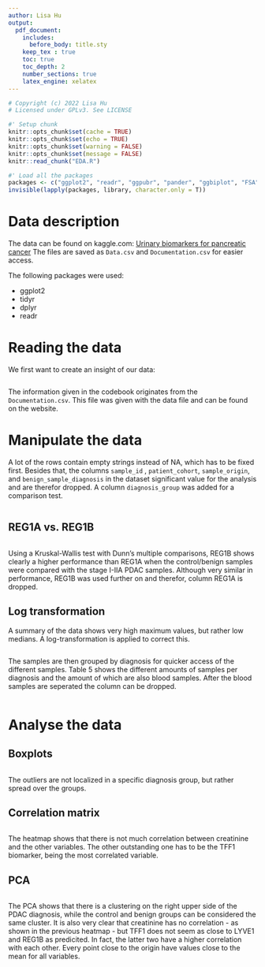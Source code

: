 ```yaml
---
author: Lisa Hu
output:
  pdf_document:
    includes:
      before_body: title.sty
    keep_tex : true
    toc: true
    toc_depth: 2
    number_sections: true
    latex_engine: xelatex
---
```

```r
# Copyright (c) 2022 Lisa Hu
# Licensed under GPLv3. See LICENSE
```

```r
#' Setup chunk
knitr::opts_chunk$set(cache = TRUE)
knitr::opts_chunk$set(echo = TRUE)
knitr::opts_chunk$set(warning = FALSE)
knitr::opts_chunk$set(message = FALSE)
knitr::read_chunk("EDA.R")
```
[//]: # (toc)

\newpage
```r
#' Load all the packages
packages <- c("ggplot2", "readr", "ggpubr", "pander", "ggbiplot", "FSA")
invisible(lapply(packages, library, character.only = T))
```

# Data description
The data can be found on kaggle.com: [Urinary biomarkers for pancreatic cancer](https://www.kaggle.com/datasets/johnjdavisiv/urinary-biomarkers-for-pancreatic-cancer)
The files are saved as `Data.csv` and `Documentation.csv` for easier access.

The following packages were used:

+ ggplot2
+ tidyr
+ dplyr
+ readr

# Reading the data
We first want to create an insight of our data:
```r
```

The information given in the codebook originates from the `Documentation.csv`. This file was given with the data file and can be found on the website.

\newpage
# Manipulate the data
A lot of the rows contain empty strings instead of NA, which has to be fixed first. Besides that, the columns `sample_id` , `patient_cohort`, `sample_origin`, and `benign_sample_diagnosis` in the dataset significant value for the analysis and are therefor dropped. A column `diagnosis_group` was added for a comparison test.

```r
```

\newpage
## REG1A vs. REG1B
```r
```

Using a Kruskal-Wallis test with Dunn's multiple comparisons, REG1B shows clearly a higher performance than REG1A when the control/benign samples were compared with the stage I-IIA PDAC samples. Although very similar in performance, REG1B was used further on and therefor, column REG1A is dropped.

## Log transformation
A summary of the data shows very high maximum values, but rather low medians. A log-transformation is applied to correct this.

```r
```

The samples are then grouped by diagnosis for quicker access of the different samples. Table 5 shows the different amounts of samples per diagnosis and the amount of which are also blood samples. After the blood samples are seperated the column can be dropped.
\newpage
```r
```

\newpage
# Analyse the data
## Boxplots
```r
```

The outliers are not localized in a specific diagnosis group, but rather spread over the groups.

\newpage

## Correlation matrix
```r
```

The heatmap shows that there is not much correlation between creatinine and the other variables. The other outstanding one has to be the TFF1 biomarker, being the most correlated variable.

\newpage

## PCA
```r
```

The PCA shows that there is a clustering on the right upper side of the PDAC diagnosis, while the control and benign groups can be considered the same cluster. It is also very clear that creatinine has no correlation - as shown in the previous heatmap - but TFF1 does not seem as close to LYVE1 and REG1B as predicited. In fact, the latter two have a higher correlation with each other. Every point close to the origin have values close to the mean for all variables.
